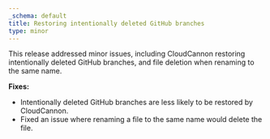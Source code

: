 ```yaml
---
_schema: default
title: Restoring intentionally deleted GitHub branches
type: minor
---
```

This release addressed minor issues, including CloudCannon restoring intentionally deleted GitHub branches, and file deletion when renaming to the same name.

**Fixes:**

* Intentionally deleted GitHub branches are less likely to be restored by CloudCannon.
* Fixed an issue where renaming a file to the same name would delete the file.